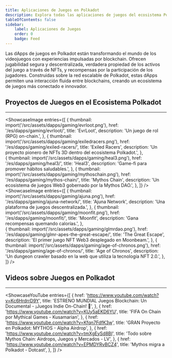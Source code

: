 ```yaml
---
title: Aplicaciones de Juegos en Polkadot
description: Explora todas las aplicaciones de juegos del ecosistema Polkadot.
tableOfContents: false
sidebar: 
    label: Aplicaciones de Juegos
    order: 0
    badge: Feed
---
```




Las dApps de juegos en Polkadot están transformando el mundo de los videojuegos con experiencias impulsadas por blockchain. Ofrecen jugabilidad segura y descentralizada, verdadera propiedad de los activos del juego a través de NFTs, y recompensas por la participación de los jugadores. Construidas sobre la red escalable de Polkadot, estas dApps permiten una interacción fluida entre blockchains, creando un ecosistema de juegos más conectado e innovador.

## Proyectos de Juegos en el Ecosistema Polkadot
----------------
<ShowcaseImage
  entries={[
        {
      thumbnail: import('/src/assets/dapps/gaming/evrloot.png'),
      href: '/es/dapps/gaming/evrloot/',
      title: 'EvrLoot',
      description: 'Un juego de rol (RPG) on-chain.',
    },
                     {
      thumbnail: import('/src/assets/dapps/gaming/exiledracers.png'),
      href: '/es/dapps/gaming/exiled-racers/',
      title: 'Exiled Racers',
      description: 'Un proyecto pionero de NFTs 3D dentro del ecosistema Polkadot.',
      },  
    {
      thumbnail: import('/src/assets/dapps/gaming/heal3.png'),
      href: '/es/dapps/gaming/heal3/',
      title: 'Heal3',
      description: 'Game-fi para promover hábitos saludables.',
      },
              {
      thumbnail: import('/src/assets/dapps/gaming/mythoschain.png'),
      href: '/es/dapps/gaming/mythos-chain/',
      title: 'Mythos Chain',
      description: 'Un ecosistema de juegos Web3 gobernado por la Mythos DAO.',
    },
  ]}
/>
<ShowcaseImage
  entries={[
        {
      thumbnail: import('/src/assets/dapps/gaming/ajuna.png'),
      href: '/es/dapps/gaming/ajuna-network/',
      title: 'Ajuna Network',
      description: 'Una plataforma de juegos descentralizada.',
    },
                     {
      thumbnail: import('/src/assets/dapps/gaming/moonfit.png'),
      href: '/es/dapps/gaming/moonfit/',
      title: 'Moonfit',
      description: 'Gana recompensas quemando calorías.',
      },  
    {
      thumbnail: import('/src/assets/dapps/gaming/glmrdao.png'),
      href: '/es/dapps/gaming/glmr-apes-the-great-escape/',
      title: 'The Great Escape',
      description: 'El primer juego NFT Web3 desplegado en Moonbeam.',
      },
              {
      thumbnail: import('/src/assets/dapps/gaming/age-of-chronos.png'),
      href: '/es/dapps/gaming/age-of-chronos/',
      title: 'Age of Chronos',
      description: 'Un dungeon crawler basado en la web que utiliza la tecnología NFT 2.0.',
    },
  ]}
/>

## Videos sobre Juegos en Polkadot
----------------
<ShowcaseYouTube
  entries={[
        {
      href: 'https://www.youtube.com/watch?v=Kc6HrdrrD9Y',
      title: 'ESTRENO MUNDIAL Juegos Blockchain: Un Documental - ¡Juegos Indie On-Chain! 👾',
    },
    {
      href: 'https://www.youtube.com/watch?v=KUy5aEKD6YU',
      title: 'FIFA On Chain por Mythical Games - Kusamarian',
    },
    {
      href: 'https://www.youtube.com/watch?v=Kfqn7FdfK3w',
      title: 'GRAN Proyecto en Polkadot: MYTHOS - Alpha Airdrop',
    },
        {
      href: 'https://www.youtube.com/watch?v=tmXgEySd8BI',
      title: 'Todo sobre Mythos Chain: Airdrops, Juegos y Mercados - LV',
    },
    {
      href: 'https://www.youtube.com/watch?v=EPMDYRvBCZ4',
      title: 'Mythos migra a Polkadot - Dotcast',
    },
  ]}
/>
